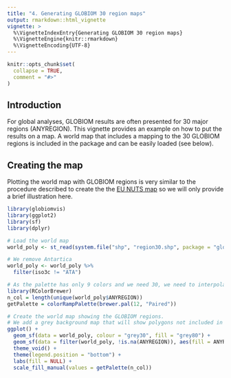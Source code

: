 ```yaml
---
title: "4. Generating GLOBIOM 30 region maps"
output: rmarkdown::html_vignette
vignette: >
  %\VignetteIndexEntry{Generating GLOBIOM 30 region maps}
  %\VignetteEngine{knitr::rmarkdown}
  %\VignetteEncoding{UTF-8}
---
```


```r
knitr::opts_chunk$set(
  collapse = TRUE,
  comment = "#>"
)
```

## Introduction

For global analyses, GLOBIOM results are often presented for 30 major regions (ANYREGION). This vignette provides an example on how to put the results on a map. A world map that includes a mapping to the 30 GLOBIOM regions is included in the package and can be easily loaded (see below). 

## Creating the map

Plotting the world map with GLOBIOM regions is very similar to the procedure described to create the the [EU NUTS map](https://iiasa.github.io/globiomvis/articles/globiomvis3.html) so we will only provide a brief illustration here.

```r
library(globiomvis)
library(ggplot2)
library(sf)
library(dplyr)

# Load the world map
world_poly <- st_read(system.file("shp", "region30.shp", package = "globiomvis"))

# We remove Antartica
world_poly <- world_poly %>%
  filter(iso3c != "ATA")

# As the palette has only 9 colors and we need 30, we need to interpolate additional colors.
library(RColorBrewer)
n_col = length(unique(world_poly$ANYREGION))
getPalette = colorRampPalette(brewer.pal(12, "Paired"))

# Create the world map showing the GLOBIOM regions.
# We add a grey background map that will show polygons not included in ANYREGION.
ggplot() +
  geom_sf(data = world_poly, colour = "grey30", fill = "grey80") +
  geom_sf(data = filter(world_poly, !is.na(ANYREGION)), aes(fill = ANYREGION)) +
  theme_void() +
  theme(legend.position = "bottom") +
  labs(fill = NULL) +
  scale_fill_manual(values = getPalette(n_col))
```


